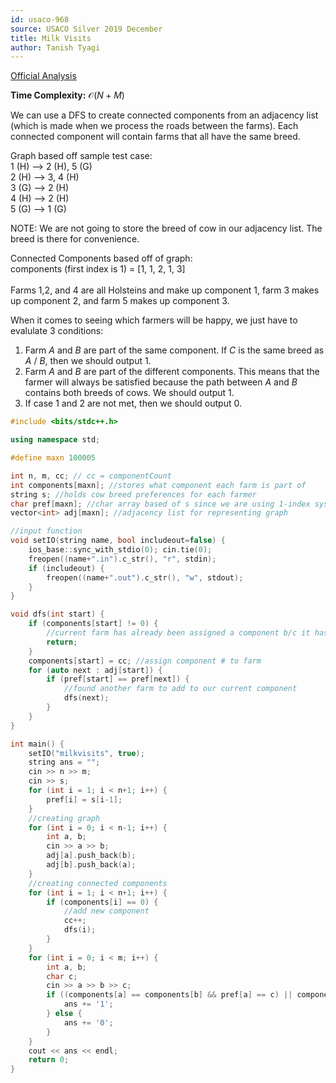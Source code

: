 ```yaml
---
id: usaco-968
source: USACO Silver 2019 December
title: Milk Visits
author: Tanish Tyagi
---
```


[Official Analysis](http://www.usaco.org/current/data/sol_cowdance_silver_jan17.html)

<LanguageSection>

<CPPSection>

**Time Complexity:** $\mathcal{O}(N+M)$

We can use a DFS to create connected components from an adjacency list (which is made when we process the roads between the farms). Each connected component will contain farms that all have the same breed. 

Graph based off sample test case: <br/>
1 (H) --> 2 (H), 5 (G) <br/>
2 (H) --> 3, 4 (H) <br/>
3 (G) --> 2 (H) <br/>
4 (H) --> 2 (H) <br/>
5 (G) --> 1 (G) <br/>

NOTE: We are not going to store the breed of cow in our adjacency list. The breed is there for convenience.

Connected Components based off of graph: <br/>
components (first index is 1) = [1, 1, 2, 1, 3] <br/> <br/>
Farms 1,2, and 4 are all Holsteins and make up component 1, farm 3 makes up component 2, and farm 5 makes up component 3. 

When it comes to seeing which farmers will be happy, we just have to evalulate 3 conditions: <br/>
1. Farm $A$ and $B$ are part of the same component. If $C$ is the same breed as $A$ / $B$, then we should output 1.
2. Farm $A$ and $B$ are part of the different components. This means that the farmer will always be satisfied because the path between $A$ and $B$ contains both breeds of cows. We should output 1.
3. If case 1 and 2 are not met, then we should output 0.

```cpp
#include <bits/stdc++.h>

using namespace std;

#define maxn 100005

int n, m, cc; // cc = componentCount
int components[maxn]; //stores what component each farm is part of
string s; //holds cow breed preferences for each farmer
char pref[maxn]; //char array based of s since we are using 1-index system
vector<int> adj[maxn]; //adjacency list for representing graph

//input function
void setIO(string name, bool includeout=false) { 
    ios_base::sync_with_stdio(0); cin.tie(0); 
    freopen((name+".in").c_str(), "r", stdin); 
    if (includeout) {
        freopen((name+".out").c_str(), "w", stdout);
    }
}

void dfs(int start) {
    if (components[start] != 0) {
		//current farm has already been assigned a component b/c it has already been visited
        return;
    }
    components[start] = cc; //assign component # to farm
    for (auto next : adj[start]) {
        if (pref[start] == pref[next]) {
			//found another farm to add to our current component
            dfs(next);
        }
    }
}

int main() {
    setIO("milkvisits", true);
    string ans = "";
    cin >> n >> m;
    cin >> s;
    for (int i = 1; i < n+1; i++) {
        pref[i] = s[i-1];
    }
	//creating graph
    for (int i = 0; i < n-1; i++) {
        int a, b;
        cin >> a >> b;
        adj[a].push_back(b);
        adj[b].push_back(a);
    }
	//creating connected components
    for (int i = 1; i < n+1; i++) {
		if (components[i] == 0) {
			//add new component
			cc++;
			dfs(i);
    	}
	}
    for (int i = 0; i < m; i++) {
        int a, b;
        char c;
        cin >> a >> b >> c;
        if ((components[a] == components[b] && pref[a] == c) || components[a] != components[b]) {
            ans += '1';
        } else {
            ans += '0';
        }
    }
    cout << ans << endl;
    return 0;
}
```
</CPPSection>

</LanguageSection>
